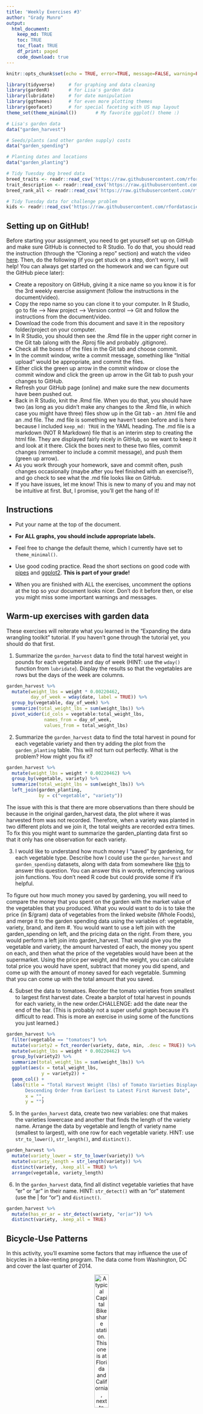 ```yaml
---
title: 'Weekly Exercises #3'
author: "Grady Munro"
output: 
  html_document:
    keep_md: TRUE
    toc: TRUE
    toc_float: TRUE
    df_print: paged
    code_download: true
---
```



```r
knitr::opts_chunk$set(echo = TRUE, error=TRUE, message=FALSE, warning=FALSE)
```

```r
library(tidyverse)     # for graphing and data cleaning
library(gardenR)       # for Lisa's garden data
library(lubridate)     # for date manipulation
library(ggthemes)      # for even more plotting themes
library(geofacet)      # for special faceting with US map layout
theme_set(theme_minimal())       # My favorite ggplot() theme :)
```

```r
# Lisa's garden data
data("garden_harvest")

# Seeds/plants (and other garden supply) costs
data("garden_spending")

# Planting dates and locations
data("garden_planting")

# Tidy Tuesday dog breed data
breed_traits <- readr::read_csv('https://raw.githubusercontent.com/rfordatascience/tidytuesday/master/data/2022/2022-02-01/breed_traits.csv')
trait_description <- readr::read_csv('https://raw.githubusercontent.com/rfordatascience/tidytuesday/master/data/2022/2022-02-01/trait_description.csv')
breed_rank_all <- readr::read_csv('https://raw.githubusercontent.com/rfordatascience/tidytuesday/master/data/2022/2022-02-01/breed_rank.csv')

# Tidy Tuesday data for challenge problem
kids <- readr::read_csv('https://raw.githubusercontent.com/rfordatascience/tidytuesday/master/data/2020/2020-09-15/kids.csv')
```

## Setting up on GitHub!

Before starting your assignment, you need to get yourself set up on GitHub and make sure GitHub is connected to R Studio. To do that, you should read the instruction (through the "Cloning a repo" section) and watch the video [here](https://github.com/llendway/github_for_collaboration/blob/master/github_for_collaboration.md). Then, do the following (if you get stuck on a step, don't worry, I will help! You can always get started on the homework and we can figure out the GitHub piece later):

* Create a repository on GitHub, giving it a nice name so you know it is for the 3rd weekly exercise assignment (follow the instructions in the document/video).  
* Copy the repo name so you can clone it to your computer. In R Studio, go to file --> New project --> Version control --> Git and follow the instructions from the document/video.  
* Download the code from this document and save it in the repository folder/project on your computer.  
* In R Studio, you should then see the .Rmd file in the upper right corner in the Git tab (along with the .Rproj file and probably .gitignore).  
* Check all the boxes of the files in the Git tab and choose commit.  
* In the commit window, write a commit message, something like "Initial upload" would be appropriate, and commit the files.  
* Either click the green up arrow in the commit window or close the commit window and click the green up arrow in the Git tab to push your changes to GitHub.  
* Refresh your GitHub page (online) and make sure the new documents have been pushed out.  
* Back in R Studio, knit the .Rmd file. When you do that, you should have two (as long as you didn't make any changes to the .Rmd file, in which case you might have three) files show up in the Git tab - an .html file and an .md file. The .md file is something we haven't seen before and is here because I included `keep_md: TRUE` in the YAML heading. The .md file is a markdown (NOT R Markdown) file that is an interim step to creating the html file. They are displayed fairly nicely in GitHub, so we want to keep it and look at it there. Click the boxes next to these two files, commit changes (remember to include a commit message), and push them (green up arrow).  
* As you work through your homework, save and commit often, push changes occasionally (maybe after you feel finished with an exercise?), and go check to see what the .md file looks like on GitHub.  
* If you have issues, let me know! This is new to many of you and may not be intuitive at first. But, I promise, you'll get the hang of it! 



## Instructions

* Put your name at the top of the document. 

* **For ALL graphs, you should include appropriate labels.** 

* Feel free to change the default theme, which I currently have set to `theme_minimal()`. 

* Use good coding practice. Read the short sections on good code with [pipes](https://style.tidyverse.org/pipes.html) and [ggplot2](https://style.tidyverse.org/ggplot2.html). **This is part of your grade!**

* When you are finished with ALL the exercises, uncomment the options at the top so your document looks nicer. Don't do it before then, or else you might miss some important warnings and messages.


## Warm-up exercises with garden data

These exercises will reiterate what you learned in the "Expanding the data wrangling toolkit" tutorial. If you haven't gone through the tutorial yet, you should do that first.

  1. Summarize the `garden_harvest` data to find the total harvest weight in pounds for each vegetable and day of week (HINT: use the `wday()` function from `lubridate`). Display the results so that the vegetables are rows but the days of the week are columns.

```r
garden_harvest %>% 
  mutate(weight_lbs = weight * 0.00220462,
         day_of_week = wday(date, label = TRUE)) %>% 
  group_by(vegetable, day_of_week) %>% 
  summarize(total_weight_lbs = sum(weight_lbs)) %>% 
  pivot_wider(id_cols = vegetable:total_weight_lbs,
              names_from = day_of_week,
              values_from = total_weight_lbs)
```

  2. Summarize the `garden_harvest` data to find the total harvest in pound for each vegetable variety and then try adding the plot from the `garden_planting` table. This will not turn out perfectly. What is the problem? How might you fix it?

```r
garden_harvest %>% 
  mutate(weight_lbs = weight * 0.00220462) %>% 
  group_by(vegetable, variety) %>% 
  summarize(total_weight_lbs = sum(weight_lbs)) %>% 
  left_join(garden_planting,
            by = c("vegetable", "variety"))
```

The issue with this is that there are more observations than there should be because in the original garden_harvest data, the plot where it was harvested from was not recorded. Therefore, when a variety was planted in two different plots and we join it, the total weights are recorded extra times. To fix this you might want to summarize the garden_planting data first so that it only has one observation for each variety.

  3. I would like to understand how much money I "saved" by gardening, for each vegetable type. Describe how I could use the `garden_harvest` and `garden_spending` datasets, along with data from somewhere like [this](https://products.wholefoodsmarket.com/search?sort=relevance&store=10542) to answer this question. You can answer this in words, referencing various join functions. You don't need R code but could provide some if it's helpful.
  
To figure out how much money you saved by gardening, you will need to compare the money that you spent on the garden with the market value of the vegetables that you produced. What you would want to do is to take the price (in $/gram) data of vegetables from the linked website (Whole Foods), and merge it to the garden spending data using the variables of: vegetable, variety, brand, and item #. You would want to use a left join with the garden_spending on left, and the pricing data on the right. From there, you would perform a left join into garden_harvest. That would give you the vegetable and variety, the amount harvested of each, the money you spent on each, and then what the price of the vegetables would have been at the supermarket. Using the price per weight, and the weight, you can calculate total price you would have spent, subtract that money you did spend, and come up with the amount of money saved for each vegetable. Summing that you can come up with the total amount that you saved.

  4. Subset the data to tomatoes. Reorder the tomato varieties from smallest to largest first harvest date. Create a barplot of total harvest in pounds for each variety, in the new order.CHALLENGE: add the date near the end of the bar. (This is probably not a super useful graph because it's difficult to read. This is more an exercise in using some of the functions you just learned.)

```r
garden_harvest %>% 
  filter(vegetable == "tomatoes") %>% 
  mutate(variety2 = fct_reorder(variety, date, min, .desc = TRUE)) %>%
  mutate(weight_lbs = weight * 0.00220462) %>% 
  group_by(variety2) %>% 
  summarize(total_weight_lbs = sum(weight_lbs)) %>% 
  ggplot(aes(x = total_weight_lbs,
             y = variety2)) +
  geom_col() +
  labs(title = "Total Harvest Weight (lbs) of Tomato Varieties Displayed in 
       Descending Order from Earliest to Latest First Harvest Date",
       x = "",
       y = "")
```

  5. In the `garden_harvest` data, create two new variables: one that makes the varieties lowercase and another that finds the length of the variety name. Arrange the data by vegetable and length of variety name (smallest to largest), with one row for each vegetable variety. HINT: use `str_to_lower()`, `str_length()`, and `distinct()`.
  
```r
garden_harvest %>% 
  mutate(variety_lower = str_to_lower(variety)) %>% 
  mutate(variety_length = str_length(variety)) %>% 
  distinct(variety, .keep_all = TRUE) %>%
  arrange(vegetable, variety_length)
```

  6. In the `garden_harvest` data, find all distinct vegetable varieties that have "er" or "ar" in their name. HINT: `str_detect()` with an "or" statement (use the | for "or") and `distinct()`.

```r
garden_harvest %>% 
  mutate(has_er_ar = str_detect(variety, "er|ar")) %>% 
  distinct(variety, .keep_all = TRUE)
```


## Bicycle-Use Patterns

In this activity, you'll examine some factors that may influence the use of bicycles in a bike-renting program.  The data come from Washington, DC and cover the last quarter of 2014.

<center>

![A typical Capital Bikeshare station. This one is at Florida and California, next to Pleasant Pops.](https://www.macalester.edu/~dshuman1/data/112/bike_station.jpg){width="30%"}


![One of the vans used to redistribute bicycles to different stations.](https://www.macalester.edu/~dshuman1/data/112/bike_van.jpg){width="30%"}

</center>

Two data tables are available:

- `Trips` contains records of individual rentals
- `Stations` gives the locations of the bike rental stations

Here is the code to read in the data. We do this a little differently than usual, which is why it is included here rather than at the top of this file. To avoid repeatedly re-reading the files, start the data import chunk with `{r cache = TRUE}` rather than the usual `{r}`.

```r
data_site <- 
  "https://www.macalester.edu/~dshuman1/data/112/2014-Q4-Trips-History-Data.rds" 
Trips <- readRDS(gzcon(url(data_site)))
Stations<-read_csv("http://www.macalester.edu/~dshuman1/data/112/DC-Stations.csv")
```

**NOTE:** The `Trips` data table is a random subset of 10,000 trips from the full quarterly data. Start with this small data table to develop your analysis commands. **When you have this working well, you should access the full data set of more than 600,000 events by removing `-Small` from the name of the `data_site`.**

### Temporal patterns

It's natural to expect that bikes are rented more at some times of day, some days of the week, some months of the year than others. The variable `sdate` gives the time (including the date) that the rental started. Make the following plots and interpret them:

  7. A density plot, which is a smoothed out histogram, of the events versus `sdate`. Use `geom_density()`.
  
```r
Trips %>% 
  ggplot() +
  geom_density(aes(x = sdate)) +
  labs(title = "Density Plot of Bike Trips 
       from October 1st to December 31st, 2014",
       y = "",
       x = "")
```
  
  8. A density plot of the events versus time of day.  You can use `mutate()` with `lubridate`'s  `hour()` and `minute()` functions to extract the hour of the day and minute within the hour from `sdate`. Hint: A minute is 1/60 of an hour, so create a variable where 3:30 is 3.5 and 3:45 is 3.75.
  
```r
Trips %>% 
  mutate(hours = hour(sdate),
         minutes = minute(sdate),
         minutes_as_percentage = minutes/60,
         time_of_day = hours + minutes_as_percentage) %>% 
  ggplot() +
  geom_density(aes(x = time_of_day)) +
  labs(title = "Density Plot of Bike Trips Over the Time of Day",
       y = "",
       x = "")
```
  
  9. A bar graph of the events versus day of the week. Put day on the y-axis.
  
```r
Trips %>% 
  mutate(day_of_week = wday(sdate, label = TRUE)) %>% 
  ggplot() +
  geom_bar(aes(y = day_of_week)) +
  labs(title = "Number of Bike Trips for Each Day of the Week",
       x = "",
       y = "")
```
  
  10. Facet your graph from exercise 8. by day of the week. Is there a pattern?
  
```r
Trips %>% 
  mutate(hours = hour(sdate),
         minutes = minute(sdate),
         minutes_as_percentage = minutes/60,
         time_of_day = hours + minutes_as_percentage,
         day_of_week = wday(sdate, label = TRUE)) %>% 
  ggplot() +
  geom_density(aes(x = time_of_day)) +
  labs(title = "Density Plots of Bike Trips Over the Time of Day, 
       for Each Day of the Week",
       y = "",
       x = "") +
  facet_wrap(vars(day_of_week))
```
When observing these graphs, we can see that there is a distinct pattern for weekdays. There are spikes of bike trips early in the morning, and in the evening, with a lull in between. This looks to show the work day, where people either get a bike ride in the morning before work, or in the evening right after work (additionally this might be people who commute by bike). On the weekend, it follows a pretty normal curve without any distinct spikes.
  
The variable `client` describes whether the renter is a regular user (level `Registered`) or has not joined the bike-rental organization (`Causal`). The next set of exercises investigate whether these two different categories of users show different rental behavior and how `client` interacts with the patterns you found in the previous exercises. 

  11. Change the graph from exercise 10 to set the `fill` aesthetic for `geom_density()` to the `client` variable. You should also set `alpha = .5` for transparency and `color=NA` to suppress the outline of the density function.
  
```r
Trips %>% 
  mutate(hours = hour(sdate),
         minutes = minute(sdate),
         minutes_as_percentage = minutes/60,
         time_of_day = hours + minutes_as_percentage,
         day_of_week = wday(sdate, label = TRUE)) %>% 
  ggplot() +
  geom_density(aes(x = time_of_day,
                   fill = client), 
               alpha = .5,
               color = NA) +
  labs(title = "Density Plots of Bike Trips Over the Time of Day, 
       for Each Day of the Week",
       y = "",
       x = "") +
  facet_wrap(vars(day_of_week))
```

  12. Change the previous graph by adding the argument `position = position_stack()` to `geom_density()`. In your opinion, is this better or worse in terms of telling a story? What are the advantages/disadvantages of each?
  
```r
Trips %>% 
  mutate(hours = hour(sdate),
         minutes = minute(sdate),
         minutes_as_percentage = minutes/60,
         time_of_day = hours + minutes_as_percentage,
         day_of_week = wday(sdate, label = TRUE)) %>% 
  ggplot() +
  geom_density(aes(x = time_of_day,
                   fill = client), 
               alpha = .5,
               color = NA,
               position = position_stack()) +
  labs(title = "Density Plots of Bike Trips Over the Time of Day, 
       for Each Day of the Week",
       y = "",
       x = "") +
  facet_wrap(vars(day_of_week))
```
  
I think that this one is worse for telling a story because it makes it harder to compare the two groups. The graph from 11, where they are overlapped, allows you to compare the trends separately, without the values for registered riders impacting the values for casual riders. However, the overlapped graph makes it harder to determine the proportion of total riders that each group represents. If you wanted to see which group had more riders out at a certain time of the day, the stacked graph would be better. The stacked graphs are better when you want to compare each group to the overall, while the overlapped graphs are better when you want to compare each group to each other. 
  
  13. In this graph, go back to using the regular density plot (without `position = position_stack()`). Add a new variable to the dataset called `weekend` which will be "weekend" if the day is Saturday or Sunday and  "weekday" otherwise (HINT: use the `ifelse()` function and the `wday()` function from `lubridate`). Then, update the graph from the previous problem by faceting on the new `weekend` variable. 
  
```r
Trips %>% 
  mutate(hours = hour(sdate),
         minutes = minute(sdate),
         minutes_as_percentage = minutes/60,
         time_of_day = hours + minutes_as_percentage,
         day_of_week = wday(sdate, label = TRUE),
         weekend = ifelse(day_of_week %in% c("Sat", "Sun"), 
                          "Weekend", 
                          "Weekday")) %>% 
  ggplot() +
  geom_density(aes(x = time_of_day,
                   fill = client), 
               alpha = .5,
               color = NA) +
  labs(title = "Density Plots of Bike Trips Over the Time of Day, 
       for Weekdays and Weekends",
       y = "",
       x = "") +
  facet_wrap(vars(weekend))
```
  
  14. Change the graph from the previous problem to facet on `client` and fill with `weekday`. What information does this graph tell you that the previous didn't? Is one graph better than the other?
  
```r
Trips %>% 
  mutate(hours = hour(sdate),
         minutes = minute(sdate),
         minutes_as_percentage = minutes/60,
         time_of_day = hours + minutes_as_percentage,
         day_of_week = wday(sdate, label = TRUE),
         weekend = ifelse(day_of_week %in% c("Sat", "Sun"), 
                          "Weekend", 
                          "Weekday")) %>% 
  ggplot() +
  geom_density(aes(x = time_of_day,
                   fill = weekend), 
               alpha = .5,
               color = NA) +
  labs(title = "Density Plots of Bike Trips Over the Time of Day, 
       for Weekdays and Weekends",
       y = "",
       x = "") +
  facet_wrap(vars(client))
```
  
This graph shows you how each type of client varies in their riding depending on if it's a weekend or a weekday. The other graph showed you how the types of clients differed from each other based on if it was a weekend or a weekday. Whether one graph is better than the other depends on what you're trying do. If you're trying to compare within client types, then the graph of 14 is better. If you're trying to compare between client types, then the graph of 13 is better. 
  
### Spatial patterns

  15. Use the latitude and longitude variables in `Stations` to make a visualization of the total number of departures from each station in the `Trips` data. Use either color or size to show the variation in number of departures. We will improve this plot next week when we learn about maps!
  
```r
Trips %>% 
  group_by(sstation) %>% 
  summarize(num_departures = n()) %>% 
  ungroup() %>% 
  left_join(Stations,
            by = c("sstation" = "name")) %>%  
  ggplot() +
  geom_point(aes(x = lat,
                 y = long,
                 colour = num_departures)) +
  labs(title = "Number of Departures from Each Station, 
       Mapped out by Latitude and Longitute",
       x = "Latitude",
       y = "Longitude")
```
  
  16. Only 14.4% of the trips in our data are carried out by casual users. Create a plot that shows which area(s) have stations with a much higher percentage of departures by casual users. What patterns do you notice? (Again, we'll improve this next week when we learn about maps).
  
```r
Trips %>% 
  group_by(sstation, client) %>% 
  summarize(num_departures = n()) %>% 
  group_by(sstation) %>% 
  mutate(total_departures = sum(num_departures),
         proportion_departures = num_departures/total_departures) %>% 
  filter(client == "Casual") %>% 
  left_join(Stations,
            by = c("sstation" = "name")) %>%  
  ggplot() +
  geom_point(aes(x = lat,
                 y = long,
                 colour = proportion_departures)) +
  labs(title = "Proportion of Departures from Each Station that are Casual Riders, 
       Mapped out by Latitude and Longitute",
       x = "Latitude",
       y = "Longitude")
```
  
**DID YOU REMEMBER TO GO BACK AND CHANGE THIS SET OF EXERCISES TO THE LARGER DATASET? IF NOT, DO THAT NOW.**

## Dogs!

In this section, we'll use the data from 2022-02-01 Tidy Tuesday. If you didn't use that data or need a little refresher on it, see the [website](https://github.com/rfordatascience/tidytuesday/blob/master/data/2022/2022-02-01/readme.md).

  17. The final product of this exercise will be a graph that has breed on the y-axis and the sum of the numeric ratings in the `breed_traits` dataset on the x-axis, with a dot for each rating. First, create a new dataset called `breed_traits_total` that has two variables -- `Breed` and `total_rating`. The `total_rating` variable is the sum of the numeric ratings in the `breed_traits` dataset (we'll use this dataset again in the next problem). Then, create the graph just described. Omit Breeds with a `total_rating` of 0 and order the Breeds from highest to lowest ranked. You may want to adjust the `fig.height` and `fig.width` arguments inside the code chunk options (eg. `{r, fig.height=8, fig.width=4}`) so you can see things more clearly - check this after you knit the file to assure it looks like what you expected.

```r
breed_traits_total <- breed_traits %>% 
  select(-c("Coat Type", "Coat Length"))

breed_traits_total$total_rating = rowSums(breed_traits_total[,c(-1)])

breed_traits_total %>% 
  filter(total_rating != 0) %>% 
  mutate(breed2 = fct_reorder(Breed, total_rating)) %>% 
  ggplot(aes(x = total_rating,
             y = breed2)) +
  geom_col() +
  labs(title = "Total Ranking of Dog Breeds",
       y = "",
       x = "")
```

  18. The final product of this exercise will be a graph with the top-20 dogs in total ratings (from previous problem) on the y-axis, year on the x-axis, and points colored by each breed's ranking for that year (from the `breed_rank_all` dataset). The points within each breed will be connected by a line, and the breeds should be arranged from the highest median rank to lowest median rank ("highest" is actually the smallest numer, eg. 1 = best). After you're finished, think of AT LEAST one thing you could you do to make this graph better. HINTS: 1. Start with the `breed_rank_all` dataset and pivot it so year is a variable. 2. Use the `separate()` function to get year alone, and there's an extra argument in that function that can make it numeric. 3. For both datasets used, you'll need to `str_squish()` Breed before joining. 
  
```r
breed_rank_all_long <- breed_rank_all %>% 
  select(-c("links", "Image")) %>% 
  pivot_longer(cols = -Breed,
               names_to = "year",
               values_to = "rank") %>% 
  separate(year,
           into = c("year_value", "word"),
           remove = FALSE,
           convert = TRUE) %>% 
  mutate(breed_squished = str_squish(Breed))

breed_traits_total <- breed_traits_total %>% 
  mutate(breed_squished = str_squish(Breed))

breed_rank_all_long %>% 
  left_join(breed_traits_total,
            by = c("breed_squished")) %>% 
  slice_max(total_rating, n = 160) %>% 
  ungroup() %>% 
  group_by(breed_squished) %>% 
  mutate(mean_rank = mean(rank)) %>% 
  ungroup() %>%
  ggplot(aes(x = year_value,
             y = fct_reorder(breed_squished,
                             total_rating,
                             .desc = TRUE),
             colour = mean_rank)) +
  geom_point() +
  geom_line() +
  labs(title = "Average Rankings of the Top 20 Rated Dog Breeds 
       from 2013 to 2020",
       y = "",
       x = "")
```
  
One of many things that I could do to make this better is by changing the colour and size of the points so that it is easier to tell where the breeds fall when it comes to the rankings. 
  
  19. Create your own! Requirements: use a `join` or `pivot` function (or both, if you'd like), a `str_XXX()` function, and a `fct_XXX()` function to create a graph using any of the dog datasets. One suggestion is to try to improve the graph you created for the Tidy Tuesday assignment. If you want an extra challenge, find a way to use the dog images in the `breed_rank_all` file - check out the `ggimage` library and [this resource](https://wilkelab.org/ggtext/) for putting images as labels.
  
```r
breed_rank_all %>% 
  select(-c("links", "Image")) %>% 
  pivot_longer(cols = -Breed,
               names_to = "year",
               values_to = "rank") %>% 
  mutate(is_spaniel = str_detect(Breed, "Spaniel")) %>% 
  filter(is_spaniel == TRUE) %>% 
  mutate(breed2 = fct_recode(Breed,
                             "English Springer Spaniels" = "Spaniels (English Springer)",
                             "Cocker Spaniels" = "Spaniels (Cocker)",
                             "English Cocker Spaniels" = "Spaniels (English Cocker)",
                             "Boykin Spaniels" = "Spaniels (Boykin)",
                             "Welsh Springer Spaniels" = "Spaniels (Welsh Springer)",
                             "Clumber Spaniels" = "Spaniels (Clumber)",
                             "American Water Spaniels" = "Spaniels (American Water)",
                             "Field Spaniels" = "Spaniels (Field)",
                             "Sussex Spaniels" = "Spaniels (Sussex)",
                             "Irish Water Spaniels" = "Spaniels (Irish Water)")) %>% 
  separate(year,
           into = c("year_value", "word"),
           remove = FALSE,
           convert = TRUE) %>% 
  ggplot(aes(x = year_value,
             y = rank,
             colour = breed2)) +
  geom_point() +
  geom_line() +
  labs(title = "Yearly Rankings of All Spaniel Breeds (1 is Highest Ranked)",
       y = "Rank",
       x = "")
```
  
## GitHub link

  20. Below, provide a link to your GitHub page with this set of Weekly Exercises. Specifically, if the name of the file is 03_exercises.Rmd, provide a link to the 03_exercises.md file, which is the one that will be most readable on GitHub.
  
[Link Here](https://github.com/gradymunro/exercise_03/blob/master/03_exercises.Rmd)

## Challenge problem! 

This problem uses the data from the Tidy Tuesday competition this week, `kids`. If you need to refresh your memory on the data, read about it [here](https://github.com/gradymunro/exercise_03). 

  21. In this exercise, you are going to try to replicate the graph below, created by Georgios Karamanis. I'm sure you can find the exact code on GitHub somewhere, but **DON'T DO THAT!** You will only be graded for putting an effort into this problem. So, give it a try and see how far you can get without doing too much googling. HINT: use `facet_geo()`. The graphic won't load below since it came from a location on my computer. So, you'll have to reference the original html on the moodle page to see it.
  


**DID YOU REMEMBER TO UNCOMMENT THE OPTIONS AT THE TOP?**
